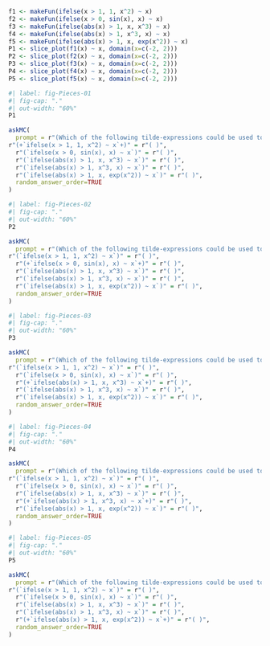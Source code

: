 
```r
f1 <- makeFun(ifelse(x > 1, 1, x^2) ~ x)
f2 <- makeFun(ifelse(x > 0, sin(x), x) ~ x)
f3 <- makeFun(ifelse(abs(x) > 1, x, x^3) ~ x)
f4 <- makeFun(ifelse(abs(x) > 1, x^3, x) ~ x)
f5 <- makeFun(ifelse(abs(x) > 1, x, exp(x^2)) ~ x)
P1 <- slice_plot(f1(x) ~ x, domain(x=c(-2, 2)))
P2 <- slice_plot(f2(x) ~ x, domain(x=c(-2, 2)))
P3 <- slice_plot(f3(x) ~ x, domain(x=c(-2, 2)))
P4 <- slice_plot(f4(x) ~ x, domain(x=c(-2, 2)))
P5 <- slice_plot(f5(x) ~ x, domain(x=c(-2, 2)))
```


```r
#| label: fig-Pieces-01
#| fig-cap: "."
#| out-width: "60%"
P1
```

```r
askMC(
  prompt = r"(Which of the following tilde-expressions could be used to generate the graph in @fig-Pieces-01? )",
r"(+`ifelse(x > 1, 1, x^2) ~ x`+)" = r"( )",
  r"(`ifelse(x > 0, sin(x), x) ~ x`)" = r"( )",
  r"(`ifelse(abs(x) > 1, x, x^3) ~ x`)" = r"( )",
  r"(`ifelse(abs(x) > 1, x^3, x) ~ x`)" = r"( )",
  r"(`ifelse(abs(x) > 1, x, exp(x^2)) ~ x`)" = r"( )",
  random_answer_order=TRUE
)
```


```r
#| label: fig-Pieces-02
#| fig-cap: "."
#| out-width: "60%"
P2
```


```r
askMC(
  prompt = r"(Which of the following tilde-expressions could be used to generate the graph in @fig-Pieces-02?)",
r"(`ifelse(x > 1, 1, x^2) ~ x`)" = r"( )",
  r"(+`ifelse(x > 0, sin(x), x) ~ x`+)" = r"( )",
  r"(`ifelse(abs(x) > 1, x, x^3) ~ x`)" = r"( )",
  r"(`ifelse(abs(x) > 1, x^3, x) ~ x`)" = r"( )",
  r"(`ifelse(abs(x) > 1, x, exp(x^2)) ~ x`)" = r"( )",
  random_answer_order=TRUE
)
```

```r
#| label: fig-Pieces-03
#| fig-cap: "."
#| out-width: "60%"
P3
```

```r
askMC(
  prompt = r"(Which of the following tilde-expressions could be used to generate the graph in @fig-Pieces-03?)",
r"(`ifelse(x > 1, 1, x^2) ~ x`)" = r"( )",
  r"(`ifelse(x > 0, sin(x), x) ~ x`)" = r"( )",
  r"(+`ifelse(abs(x) > 1, x, x^3) ~ x`+)" = r"( )",
  r"(`ifelse(abs(x) > 1, x^3, x) ~ x`)" = r"( )",
  r"(`ifelse(abs(x) > 1, x, exp(x^2)) ~ x`)" = r"( )",
  random_answer_order=TRUE
)
```

```r
#| label: fig-Pieces-04
#| fig-cap: "."
#| out-width: "60%"
P4
```

```r
askMC(
  prompt = r"(Which of the following tilde-expressions could be used to generate the graph in @fig-Pieces-04? )",
r"(`ifelse(x > 1, 1, x^2) ~ x`)" = r"( )",
  r"(`ifelse(x > 0, sin(x), x) ~ x`)" = r"( )",
  r"(`ifelse(abs(x) > 1, x, x^3) ~ x`)" = r"( )",
  r"(+`ifelse(abs(x) > 1, x^3, x) ~ x`+)" = r"( )",
  r"(`ifelse(abs(x) > 1, x, exp(x^2)) ~ x`)" = r"( )",
  random_answer_order=TRUE
)
```

```r
#| label: fig-Pieces-05
#| fig-cap: "."
#| out-width: "60%"
P5
```

```r
askMC(
  prompt = r"(Which of the following tilde-expressions could be used to generate the graph in @fig-Pieces-05?)",
r"(`ifelse(x > 1, 1, x^2) ~ x`)" = r"( )",
  r"(`ifelse(x > 0, sin(x), x) ~ x`)" = r"( )",
  r"(`ifelse(abs(x) > 1, x, x^3) ~ x`)" = r"( )",
  r"(`ifelse(abs(x) > 1, x^3, x) ~ x`)" = r"( )",
  r"(+`ifelse(abs(x) > 1, x, exp(x^2)) ~ x`+)" = r"( )",
  random_answer_order=TRUE
)
```



